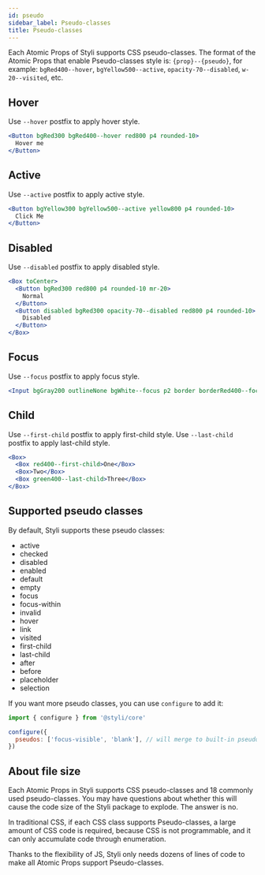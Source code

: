 ```yaml
---
id: pseudo
sidebar_label: Pseudo-classes
title: Pseudo-classes
---
```


Each Atomic Props of Styli supports CSS pseudo-classes. The format of the Atomic Props that enable Pseudo-classes style is: `{prop}--{pseudo}`, for example: `bgRed400--hover`, `bgYellow500--active`, `opacity-70--disabled`, `w-20--visited`, etc.

## Hover

Use `--hover` postfix to apply hover style.

```jsx live
<Button bgRed300 bgRed400--hover red800 p4 rounded-10>
  Hover me
</Button>
```

## Active

Use `--active` postfix to apply active style.

```jsx live
<Button bgYellow300 bgYellow500--active yellow800 p4 rounded-10>
  Click Me
</Button>
```

## Disabled

Use `--disabled` postfix to apply disabled style.

```jsx live
<Box toCenter>
  <Button bgRed300 red800 p4 rounded-10 mr-20>
    Normal
  </Button>
  <Button disabled bgRed300 opacity-70--disabled red800 p4 rounded-10>
    Disabled
  </Button>
</Box>
```

## Focus

Use `--focus` postfix to apply focus style.

```jsx live
<Input bgGray200 outlineNone bgWhite--focus p2 border borderRed400--focus />
```

## Child

Use `--first-child` postfix to apply first-child style.
Use `--last-child` postfix to apply last-child style.

```jsx live
<Box>
  <Box red400--first-child>One</Box>
  <Box>Two</Box>
  <Box green400--last-child>Three</Box>
</Box>
```

## Supported pseudo classes

By default, Styli supports these pseudo classes:

- active
- checked
- disabled
- enabled
- default
- empty
- focus
- focus-within
- invalid
- hover
- link
- visited
- first-child
- last-child
- after
- before
- placeholder
- selection

If you want more pseudo classes, you can use `configure` to add it:

```jsx
import { configure } from '@styli/core'

configure({
  pseudos: ['focus-visible', 'blank'], // will merge to built-in pseudos
})
```

## About file size

Each Atomic Props in Styli supports CSS pseudo-classes and 18 commonly used pseudo-classes. You may have questions about whether this will cause the code size of the Styli package to explode. The answer is no.

In traditional CSS, if each CSS class supports Pseudo-classes, a large amount of CSS code is required, because CSS is not programmable, and it can only accumulate code through enumeration.

Thanks to the flexibility of JS, Styli only needs dozens of lines of code to make all Atomic Props support Pseudo-classes.
